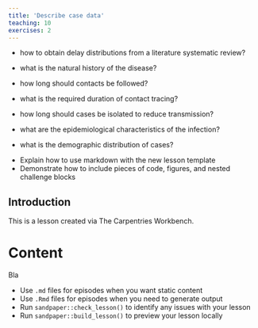 ```yaml
---
title: 'Describe case data'
teaching: 10
exercises: 2
---
```


:::::::::::::::::::::::::::::::::::::: questions 

- how to obtain delay distributions from a literature systematic review?
- what is the natural history of the disease?
- how long should contacts be followed?
- what is the required duration of contact tracing?
- how long should cases be isolated to reduce transmission?

- what are the epidemiological characteristics of the infection?
- what is the demographic distribution of cases?

::::::::::::::::::::::::::::::::::::::::::::::::

::::::::::::::::::::::::::::::::::::: objectives

- Explain how to use markdown with the new lesson template
- Demonstrate how to include pieces of code, figures, and nested challenge blocks

::::::::::::::::::::::::::::::::::::::::::::::::

## Introduction

This is a lesson created via The Carpentries Workbench. 

# Content

Bla

::::::::::::::::::::::::::::::::::::: keypoints 

- Use `.md` files for episodes when you want static content
- Use `.Rmd` files for episodes when you need to generate output
- Run `sandpaper::check_lesson()` to identify any issues with your lesson
- Run `sandpaper::build_lesson()` to preview your lesson locally

::::::::::::::::::::::::::::::::::::::::::::::::

